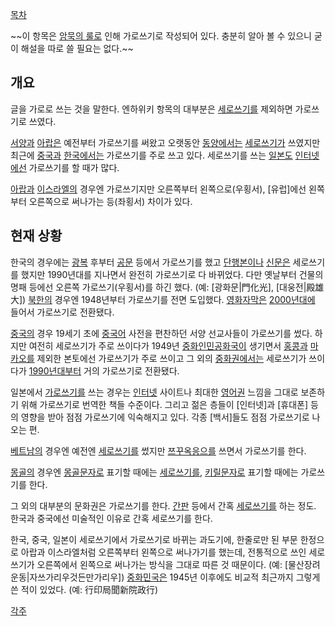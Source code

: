 [[목차]]

~~이 항목은 [[암묵의 룰]]로 인해 가로쓰기로 작성되어 있다. 충분히 알아 볼 수 있으니 굳이 해설을 따로 쓸 필요는 없다.~~

== 개요 ==
글을 가로로 쓰는 것을 말한다. 엔하위키 항목의 대부분은 [[세로쓰기]]를 제외하면 가로쓰기로 쓰였다.

[[서양]]과 [[아랍]]은 예전부터 가로쓰기를 써왔고 오랫동안 [[동양]]에서는 [[세로쓰기]]가 쓰였지만 최근에 [[중국]]과 [[한국]]에서는 가로쓰기를 주로 쓰고 있다. 세로쓰기를 쓰는 [[일본]]도 [[인터넷]]에선 가로쓰기를 할 때가 많다.

[[아랍]]과 [[이스라엘]]의 경우엔 가로쓰기지만 오른쪽부터 왼쪽으로(우횡서), [유럽]에선 왼쪽부터 오른쪽으로 써나가는 등(좌횡서) 차이가 있다.

== 현재 상황 ==
한국의 경우에는 [[광복]] 후부터 [[공문]] 등에서 가로쓰기를 했고 [[단행본]]이나 [[신문]]은 세로쓰기를 했지만 1990년대를 지나면서 완전히 가로쓰기로 다 바뀌었다. 다만 옛날부터 건물의 명패 등에선 오른쪽 가로쓰기(우횡서)를 하긴 했다. (예: [광화문|門化光], [대웅전|殿雄大]) [[북한]]의 경우엔 1948년부터 가로쓰기를 전면 도입했다. [[영화]][[자막]]은 [[2000년대]]에 들어서 가로쓰기로 전환됐다.

[[중국]]의 경우 19세기 초에 [[중국어]] 사전을 편찬하던 서양 선교사들이 가로쓰기를 썼다. 하지만 여전히 세로쓰기가 주로 쓰이다가 1949년 [[중화인민공화국]]이 생기면서 [[홍콩]]과 [[마카오]]를 제외한 본토에선 가로쓰기가 주로 쓰이고 그 외의 [[중화권]]에서는 세로쓰기가 쓰이다가 [[1990년대]]부터 거의 가로쓰기로 전환됐다.

일본에서 [[가로쓰기]]를 쓰는 경우는 [[인터넷]] 사이트나 최대한 [[영어권]] 느낌을 그대로 보존하기 위해 가로쓰기로 번역한 책들 수준이다. 그리고 젊은 층들이 [인터넷]과 [휴대폰] 등의 영향을 받아 점점 가로쓰기에 익숙해지고 있다. 각종 [백서]들도 점점 가로쓰기로 나오는 편.

[[베트남]]의 경우엔 예전엔 [[세로쓰기]]를 썼지만 [[쯔꾸옥응으]]를 쓰면서 가로쓰기를 한다.

[[몽골]]의 경우엔 [[몽골문자]]로 표기할 때에는 [[세로쓰기]]를, [[키릴문자]]로 표기할 때에는 가로쓰기를 한다.

그 외의 대부분의 문화권은 가로쓰기를 한다. [[간판]] 등에서 간혹 [[세로쓰기]]를 하는 정도. 한국과 중국에선 미술적인 이유로 간혹 세로쓰기를 한다.

한국, 중국, 일본이 세로쓰기에서 가로쓰기로 바뀌는 과도기에, 한줄로만 된 부문 한정으로 아랍과 이스라엘처럼 오른쪽부터 왼쪽으로 써나가기를 했는데, 전통적으로 쓰인 세로쓰기가 오른쪽에서 왼쪽으로 써나가는 방식을 그대로 따른 것 때문이다. (예: [물산장려운동|자쓰가리우것든만가리우]) [[중화민국]]은 1945년 이후에도 비교적 최근까지 그렇게 쓴 적이 있었다. (예: 行印局聞新院政行)

[[각주]]
